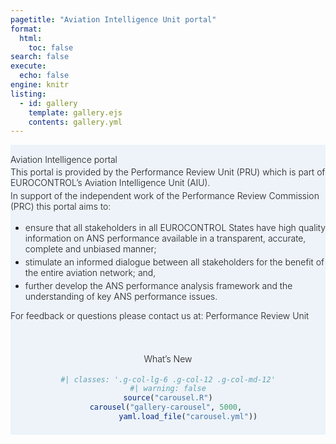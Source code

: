 ```yaml
---
pagetitle: "Aviation Intelligence Unit portal"
format:
  html:
    toc: false
search: false
execute:
  echo: false
engine: knitr
listing:
  - id: gallery
    template: gallery.ejs
    contents: gallery.yml
---
```


::: {#hero-banner .column-screen}
::: {.grid .column-page}
::: {.headline .g-col-lg-6 .g-col-12 .g-col-md-12}
::: h1
Aviation Intelligence portal
:::

This portal is provided by the [Performance Review Unit (PRU)](/about/us/) which is part of EUROCONTROL's Aviation Intelligence Unit (AIU).

In support of the independent work of the [Performance Review Commission (PRC)](/about/prc/) this portal aims to:

-   ensure that all stakeholders in all [EUROCONTROL States](/definition/eurocontrol-area/) have high quality information on [ANS](/acronym/ans/) performance available in a transparent, accurate, complete and unbiased manner;
-   stimulate an informed dialogue between all stakeholders for the benefit of the entire aviation network; and,
-   further develop the [ANS](/acronym/ans/) performance analysis framework and the understanding of key [ANS](/acronym/ans/) performance issues.

For feedback or questions please contact us at: [Performance Review Unit](mailto:PRU-Support@eurocontrol.int)
:::

::: {#whatsnew .headline .g-col-lg-6 .g-col-12 .g-col-md-12}
::: h3
What's New
:::

```r
#| classes: '.g-col-lg-6 .g-col-12 .g-col-md-12'
#| warning: false
source("carousel.R")
carousel("gallery-carousel", 5000, 
         yaml.load_file("carousel.yml"))
```
:::
:::
:::

::: {#gallery .column-page}
:::

```{=html}
<style>

#hero-banner {
  padding-top: 15px;
  background-color: rgb(237,243,249);
}

#quarto-content main { 
  margin-top: 0;
  padding-top: 0;
}

html {
  scroll-behavior: smooth;
}

.headline {
  font-size: 1.em;
  font-weight: 300;
  padding-bottom: 0.5em;
}

.headline p {
  margin: 0;
  padding-bottom: 0.2rem;
}

.headline a {
  text-decoration: none;
}

.headline ul li {
  margin-bottom: 0.3em;
}

.carousel.card {
  padding-top: 2em;
}

#whatsnew {
  padding-top: 3em;
  text-align:center;
}

.carousel img {
  width: 70%;
  margin-bottom: 110px;
}

.carousel-control-prev-icon, .carousel-control-next-icon {
  margin-bottom: 110px;
}

.carousel-caption {
  padding-top: 1em;
}

.touch {
  
}
</style>
```
